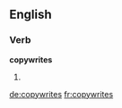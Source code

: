 ==English==

===Verb===
'''copywrites'''

# {{en-third-person singular of|copywrite}}

[[de:copywrites]]
[[fr:copywrites]]